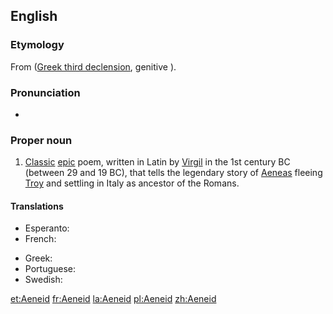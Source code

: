 ==English==
{{wikipedia}}

===Etymology===
From {{etyl|la|en}} {{term|Aeneis|lang=la}} ([[Appendix:Ancient Greek third declension|Greek third declension]], genitive {{term|Aeneidos}}).

===Pronunciation===
* {{a|US}} {{IPA|əˈniːɪd|lang=en}}

===Proper noun===
{{en-proper noun}}

# [[classic|Classic]] [[epic]] poem, written in Latin by [[Virgil]] in the 1st century BC (between 29 and 19 BC), that tells the legendary story of [[Aeneas]] fleeing [[Troy]] and settling in Italy as ancestor of the Romans.

====Translations====
{{trans-top|Classic epic poem that tells the story of Aeneas fleeing Troy and settling in Italy.}}
* Esperanto: {{t|eo|Eneado}}
* French: {{t+|fr|Énéide|f}}
{{trans-mid}}
* Greek: {{t|el|Αινειάδα|f|tr=Eniádha|sc=Grek}}
* Portuguese: {{t|pt|Eneida|f}}
* Swedish: {{t|sv|Aeneiden}}
{{trans-bottom}}

[[et:Aeneid]]
[[fr:Aeneid]]
[[la:Aeneid]]
[[pl:Aeneid]]
[[zh:Aeneid]]